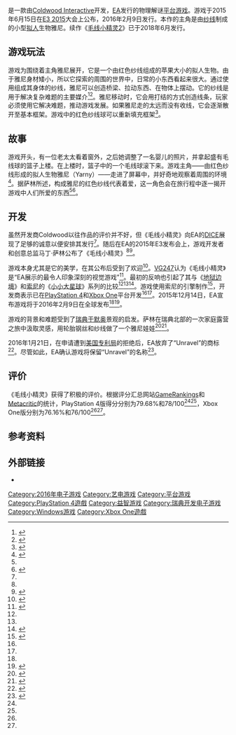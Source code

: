 {{TA
|G1=Games
}}

{{Infobox VG
| title = 毛线小精灵
| english = Unravel
| image = Unravel cover art.jpg
| developer = Coldwood Interactive<ref name=Dyer2015>{{cite web |last=Dyer |first=Mitch |date=2015-06-15 |url=http://www.ign.com/articles/2015/06/15/e3-2015-unravel-is-a-cute-yarn-themed-platformer-from-ea |title=E3 2015: Unravel Is a Cute, Yarn-Themed Platformer From EA |publisher=[[IGN|IGN]] |accessdate=2015-06-15 |archive-date=2015-06-15 |archive-url=https://archive.is/20150615202855/http://www.ign.com/articles/2015/06/15/e3-2015-unravel-is-a-cute-yarn-themed-platformer-from-ea |dead-url=no }}</ref>
| publisher = [[EA|EA]]
| director = 马丁·萨林（Martin Sahlin）
| producer = 
| designer = 
| programmer = 
| artist = 
| writer = 
| composer = 
| engine = {{le|PhyreEngine|PhyreEngine}} 
| platforms = [[Microsoft_Windows|Microsoft Windows]]<br />[[PlayStation_4|PlayStation 4]]<br />[[Xbox_One|Xbox One]]
| released = {{vgr|WW|9 February 2016<ref name="release date">{{cite web |last=Makuch |first=Eddie |date=2015-12-14 |url=http://www.gamespot.com/articles/eas-new-xbox-oneps4pc-indie-game-unravel-gets-rele/1100-6433087/ |title=EA's New Xbox One/PS4/PC Indie Game Unravel Gets Release Date, New Trailer |publisher=[[GameSpot|GameSpot]] |accessdate=2015-12-14 |archive-date=2016-01-17 |archive-url=https://web.archive.org/web/20160117044348/http://www.gamespot.com/articles/eas-new-xbox-oneps4pc-indie-game-unravel-gets-rele/1100-6433087/ |dead-url=no }}</ref>}}
| genre = [[平台游戏|解谜]]
| modes = [[单人电子游戏|单人]]
}}

{{vgname|毛线小精灵|en=Unravel}}是一款由[[Coldwood_Interactive|Coldwood Interactive]]开发，[[EA|EA]]发行的物理解谜[[平台游戏|平台游戏]]。游戏于2015年6月15日在[[E3_2015|E3 2015]]大会上公布，2016年2月9日发行。本作的主角是由[[纱线|纱线]]制成的小型[[擬人論|拟人]]生物雅尼。续作《[[毛线小精灵2|毛线小精灵2]]》已于2018年6月发行。

== 游戏玩法 ==
游戏为围绕着主角雅尼展开，它是一个由红色纱线组成的苹果大小的拟人生物。由于雅尼身材矮小，所以它探索的周围的世界中，日常的小东西看起来很大。通过使用组成其身体的纱线，雅尼可以创造桥梁、拉动东西、在物体上摆动。它的纱线是用于解决复杂难题的主要媒介<ref name=Conditt2015>{{cite web |last=Conditt |first=Jessica |date=2015-06-15 |url=http://www.engadget.com/2015/06/15/unravel-ps4-xbox-one-pc/ |title='Unravel' is the adorable new game from a small Swedish studio |publisher=[[Engadget|Engadget]] |accessdate=2015-06-15 |archive-date=2015-06-15 |archive-url=https://web.archive.org/web/20150615210220/http://www.engadget.com/2015/06/15/unravel-ps4-xbox-one-pc/ |dead-url=no }}</ref><ref name=Corriea2015>{{cite web |last=Corriea |first=Alexa Ray |date=2015-06-15 |url=http://www.gamespot.com/articles/unravel-is-e3-2015-s-most-adorable-game/1100-6428137/ |title=Unravel Is E3 2015's Most Adorable Game |publisher=[[GameSpot|GameSpot]] |accessdate=2015-06-15 |archive-date=2015-06-18 |archive-url=https://web.archive.org/web/20150618014537/http://www.gamespot.com/articles/unravel-is-e3-2015-s-most-adorable-game/1100-6428137/ |dead-url=no }}</ref>。雅尼移动时，它会用打结的方式创造线条，玩家必须使用它解决难题，推动游戏发展。如果雅尼走的太远而没有收线，它会逐渐散开至基本框架。游戏中的红色纱线球可以重新填充框架<ref name=Campbell2015>{{cite web |last=Campbell |first=Colin |date=2015-06-15 |url=http://www.polygon.com/2015/6/15/8766663/unravel-2d-stone-and-water-coldwood-ea |title=Unravel strings players along in a pretty 2D world of stone and water |publisher=[[Polygon_(website)|Polygon]] |accessdate=2015-06-15 |archive-date=2015-06-27 |archive-url=https://archive.is/20150627224730/http://www.polygon.com/2015/6/15/8766663/unravel-2d-stone-and-water-coldwood-ea |dead-url=no }}</ref>。

== 故事 ==
游戏开头，有一位老太太看着窗外，之后她调整了一名婴儿的照片，并拿起盛有毛线球的篮子上楼。在上楼时，篮子中的一个毛线球滚下来。游戏主角——由红色纱线形成的拟人生物雅尼（Yarny）——走进了屏幕中，并好奇地观察着周围的环境<ref name="Karmali2015">{{cite web|last = Karmali|first = Luke|date = 2015-06-17|url = http://www.ign.com/articles/2015/06/17/e3-2015-unravel-and-yarny-have-stolen-my-heart|title = E3 2015: Unravel and Yarny Have Stolen My Heart|publisher = [[IGN|IGN]]|accessdate = 2015-06-17|archive-date = 2017-08-25|archive-url = https://web.archive.org/web/20170825065216/http://www.ign.com/articles/2015/06/17/e3-2015-unravel-and-yarny-have-stolen-my-heart|dead-url = no}}</ref>。据萨林所述，构成雅尼的红色纱线代表着爱，这一角色会在旅行程中逐一揭开游戏中人们所爱的东西<ref name=Corriea2015/><ref>{{cite web |last=Matulef |first=Jeffrey |date=2015-06-15 |url=http://www.eurogamer.net/articles/2015-06-15-ea-reveals-adorable-new-ip-with-puzzle-platform-unravel |title=EA reveals adorable new IP with puzzle platform Unravel |publisher=[[Eurogamer|Eurogamer]] |accessdate=2015-06-15 |archive-date=2018-06-12 |archive-url=https://web.archive.org/web/20180612223728/https://www.eurogamer.net/articles/2015-06-15-ea-reveals-adorable-new-ip-with-puzzle-platform-unravel |dead-url=no }}</ref>。

== 开发 ==
虽然开发商Coldwood以往作品的评价并不好，但《毛线小精灵》向EA的[[EA_DICE|DICE]]展现了足够的诚意以便安排其发行<ref name=Campbell2015/>。随后在EA的2015年E3发布会上，游戏开发者和创意总监马丁·萨林公布了《毛线小精灵》<ref name=Karmali2015/><ref name=Plante2015>{{cite web |last=Plante |first=Chris |date=2015-06-15 |url=http://www.theverge.com/2015/6/15/8785785/unraveled-ea-new-ip-yarny |title=Here's the first look at Unravel, EA's new puzzle-platformer about an anthropomorphic ball of yarn |publisher=[[The_Verge|The Verge]] |accessdate=2015-06-15 |archive-date=2015-06-16 |archive-url=https://web.archive.org/web/20150616062600/http://www.theverge.com/2015/6/15/8785785/unraveled-ea-new-ip-yarny |dead-url=no }}</ref>。

游戏本身尤其是它的美学，在其公布后受到了欢迎<ref name=Plant2015>{{cite web |last=Plant |first=Mike |date=2015-06-19 |url=http://www.theregister.co.uk/2015/06/19/e3_2015_press_event_conclusions/?page=2 |title=E3 2015 in a nutshell: Hurry up Hoth, and plenty to Unravel |publisher=[[The_Register|The Register]] |accessdate=2015-06-19 |archive-date=2015-06-21 |archive-url=https://web.archive.org/web/20150621123140/http://www.theregister.co.uk/2015/06/19/e3_2015_press_event_conclusions/?page=2 |dead-url=no }}</ref>。[[VG247|VG247]]认为《毛线小精灵》是“EA展示的最令人印象深刻的视觉游戏”<ref>{{cite web |last=Saed |first=Sherif |date=2015-06-18 |url=http://www.vg247.com/2015/06/18/indie-platformer-unravel-gameplay-e3-2015/ |title=Unravel’s gameplay looks just as incredible as its reveal trailer |publisher=[[VG247|VG247]] |accessdate=2015-06-18 |archive-date=2018-08-18 |archive-url=https://web.archive.org/web/20180818054007/https://www.vg247.com/2015/06/18/indie-platformer-unravel-gameplay-e3-2015/ |dead-url=no }}</ref>。最初的反响也引起了其与《[[地狱边境|地狱边境]]》和[[索尼|索尼]]的《[[小小大星球系列|小小大星球]]》系列的比较<ref name=Plante2015/><ref name=Plant2015/><ref>{{cite web |last=Figueira |first=Matthew |date=2015-06-15 |url=http://www.lazygamer.net/genre/adventure/check-out-unravel-a-new-ip-showcased-at-eas-e3-conference/ |title=Check out Unravel – a new IP showcased at EA’s E3 conference |publisher=Lazygamer |accessdate=2015-06-16 |archive-date=2016-05-18 |archive-url=https://web.archive.org/web/20160518152239/http://www.lazygamer.net/genre/adventure/check-out-unravel-a-new-ip-showcased-at-eas-e3-conference/ |dead-url=no }}</ref>。游戏使用索尼的{{Le|PhyreEngine|PhyreEngine}}引擎制作<ref>{{cite web|url = http://www.gamestar.hu/e3/e3-2015-exkluziv-interju-az-unravel-kreativ-rendezojevel.html|title = E3 2015 - Exkluzív interjú az Unravel kreatív rendezőjével|publisher = [[GameStar|GameStar]]|date = 2015-06-20|accessdate = 2015-06-21|language = hu}}{{dead link|date=2018年1月 |bot=InternetArchiveBot |fix-attempted=yes }}</ref>，开发商表示已在[[PlayStation_4|PlayStation 4]]和[[Xbox_One|Xbox One]]平台开发<ref name="Dyer2015" /><ref name="Conditt2015" />。2015年12月14日，EA宣布游戏将于2016年2月9日在全球发布<ref name="release date" /><ref>{{cite web |last=Livingston |first=Christopher |date=2015-06-15 |url=http://www.pcgamer.com/yarn-based-lifeform-solves-puzzles-using-his-own-string-in-unravel/ |title=Yarn-based lifeform solves puzzles using his own string in Unravel |publisher=[[PC_Gamer|PC Gamer]] |accessdate=2015-06-15 |archive-date=2018-01-26 |archive-url=https://web.archive.org/web/20180126235631/http://www.pcgamer.com/yarn-based-lifeform-solves-puzzles-using-his-own-string-in-unravel/ |dead-url=no }}</ref>。

游戏的背景和难题受到了[[瑞典|瑞典]][[于默奧|于默奥]]景观的启发。萨林在瑞典北部的一次家庭露营之旅中汲取灵感，用轮胎钢丝和纱线做了一个雅尼娃娃<ref>{{cite web |last=Mitre |first=Dan |date=2015-06-15 |url=http://blog.us.playstation.com/2015/06/15/introducing-unravel-coming-to-ps4/ |title=Introducing Unravel, Coming to PS4 |publisher=[[PlayStation_Blog|PlayStation Blog]] |accessdate=2015-06-15 |archive-date=2015-06-18 |archive-url=https://web.archive.org/web/20150618052349/http://blog.us.playstation.com/2015/06/15/introducing-unravel-coming-to-ps4/ |dead-url=no }}</ref><ref>{{cite web |last=Moore |first=Bo |date=2015-06-15 |url=http://www.wired.com/2015/06/unravel-e3-2015/ |title=Bit of Yarn and Wire Inspire a Delightful Puzzle Game |publisher=[[Wired|Wired]] |accessdate=2015-06-15 |archive-date=2015-06-17 |archive-url=https://web.archive.org/web/20150617234917/http://www.wired.com/2015/06/unravel-e3-2015 |dead-url=no }}</ref>。 

2016年1月21日，在申请遭到[[美国专利及商标局|美国专利局]]的拒绝后，EA放弃了“Unravel”的商标<ref>{{cite web |last=Chalk |first=Andy |date=2016-01-21 |url=http://www.pcgamer.com/ea-abandons-unravel-trademark-application-after-uspto-rejects-it/ |title=EA abandons Unravel trademark application after USPTO rejects it |publisher=[[PC_Gamer|PC Gamer]] |accessdate=2016-01-21 |archive-date=2016-01-23 |archive-url=https://archive.is/20160123140139/http://www.pcgamer.com/ea-abandons-unravel-trademark-application-after-uspto-rejects-it/ |dead-url=no }}</ref>。尽管如此，EA确认游戏将保留“Unravel”的名称<ref>{{cite web |last=Makuch |first=Eddie |date=2016-01-21 |url=http://www.gamespot.com/articles/eas-adorable-indie-game-unravel-isnt-changing-name/1100-6434033/ |title=EA's Adorable Indie Game Unravel Isn't Changing Names |publisher=[[GameSpot|GameSpot]] |accessdate=2016-01-21 |archive-date=2016-01-23 |archive-url=https://web.archive.org/web/20160123223120/http://www.gamespot.com/articles/eas-adorable-indie-game-unravel-isnt-changing-name/1100-6434033/ |dead-url=no }}</ref>。

== 评价 ==
{{Video game reviews
| GR = (PS4) 79.68%<ref name="GRPS4">{{cite web |url=http://www.gamerankings.com/ps4/168603-unravel/index.html |title=Unravel for PlayStation 4 |publisher=[[GameRankings|GameRankings]] |accessdate=2016-02-08 |archive-date=2016-02-11 |archive-url=https://archive.is/20160211040508/http://www.gamerankings.com/ps4/168603-unravel/index.html |dead-url=no }}</ref><br />(XONE) 76.16%<ref name="GRXONE">{{cite web |url=http://www.gamerankings.com/xboxone/168604-unravel/index.html |title=Unravel for Xbox One |publisher=[[GameRankings|GameRankings]] |accessdate=2016-02-08 |archive-date=2016-02-11 |archive-url=https://archive.is/20160211040509/http://www.gamerankings.com/xboxone/168604-unravel/index.html |dead-url=no }}</ref><br />(PC) 71.67%<ref name="GRPC">{{cite web |url=http://www.gamerankings.com/xboxone/168604-unravel/index.html |title=Unravel for PC |publisher=[[GameRankings|GameRankings]] |accessdate=2016-02-08 |archive-date=2016-02-11 |archive-url=https://archive.is/20160211040509/http://www.gamerankings.com/xboxone/168604-unravel/index.html |dead-url=no }}</ref>
| MC = (PS4) 78/100<ref name="MCPS4">{{cite web |url=http://www.metacritic.com/game/playstation-4/unravel |title=Unravel for PlayStation 4 Reviews |publisher=[[Metacritic|Metacritic]] |accessdate=2016-02-08 |archive-date=2016-02-11 |archive-url=https://archive.is/20160211040514/http://www.metacritic.com/game/playstation-4/unravel |dead-url=no }}</ref><br />(PC) 81/100<ref name="MCPC">{{cite web |url=http://www.metacritic.com/game/playstation-4/unravel |title=Unravel for PC Reviews |publisher=[[Metacritic|Metacritic]] |accessdate=2016-02-08 |archive-date=2016-02-11 |archive-url=https://archive.is/20160211040514/http://www.metacritic.com/game/playstation-4/unravel |dead-url=no }}</ref><br />(XONE) 76/100<ref name="MCXONE">{{cite web |url=http://www.metacritic.com/game/xbox-one/unravel |title=Unravel for Xbox One Reviews |publisher=[[Metacritic|Metacritic]] |accessdate=2016-02-08 |archive-date=2016-02-11 |archive-url=https://archive.is/20160211040519/http://www.metacritic.com/game/xbox-one/unravel |dead-url=no }}</ref>
| Destruct = 10/10<ref>{{cite web |last=Cooke |first=Caitlin |date=2016-02-08 |url=http://www.destructoid.com/review-unravel-339641.phtml |title=Review: Unravel |publisher=[[Destructoid|Destructoid]] |accessdate=2016-02-08 |archive-date=2016-02-08 |archive-url=https://archive.is/20160208182405/http://www.destructoid.com/review-unravel-339641.phtml |dead-url=no }}</ref>
| EGM = 8.5/10<ref>{{cite web |last=Campbell |first=Spencer |date=2016-02-08 |url=http://www.egmnow.com/articles/reviews/unravel-review/ |title=Unravel review |publisher=[[Electronic_Gaming_Monthly|Electronic Gaming Monthly]] |accessdate=2016-02-08 |archive-date=2016-02-11 |archive-url=https://archive.is/20160211040516/http://www.egmnow.com/articles/reviews/unravel-review/ |dead-url=yes }}</ref>
| GI = 7.75/10<ref>{{cite web |last=Marchiafava |first=Jeff |date=2016-02-08 |url=http://www.gameinformer.com/games/unravel/b/playstation4/archive/2016/02/08/unravel-review-game-informer.aspx |title=A Poignant Journey With An Endearing, Undersized Hero - Unravel - PlayStation 4 |publisher=[[Game_Informer|Game Informer]] |accessdate=2016-02-08 |archive-date=2016-02-11 |archive-url=https://archive.is/20160211040600/http://www.gameinformer.com/games/unravel/b/playstation4/archive/2016/02/08/unravel-review-game-informer.aspx |dead-url=no }}</ref>
| GameRev = {{Rating|3|5}}<ref>{{cite web |last=Paras |first=Peter |date=2016-02-09 |url=http://www.gamerevolution.com/review/unravel |title=Unravel Review |publisher=[[Game_Revolution|Game Revolution]] |accessdate=2016-02-09 |archive-date=2016-02-11 |archive-url=https://web.archive.org/web/20160211092532/http://www.gamerevolution.com/review/unravel |dead-url=no }}</ref>
| GSpot = 7/10<ref>{{cite web |last=Crossley |first=Rob |date=2016-02-08 |url=http://www.gamespot.com/reviews/unravel-review/1900-6416352/ |title=Unravel Review |publisher=[[GameSpot|GameSpot]] |accessdate=2016-02-08 |archive-date=2016-02-11 |archive-url=https://archive.is/20160211040551/http://www.gamespot.com/reviews/unravel-review/1900-6416352/ |dead-url=no }}</ref>
| GRadar = {{Rating|4.5|5}}<ref>{{cite web |last=Blain |first=Louise |date=2016-02-08 |url=http://www.gamesradar.com/unravel-review/ |title=Unravel review |publisher=[[GamesRadar|GamesRadar]] |accessdate=2016-02-08 |archive-date=2016-02-11 |archive-url=https://archive.is/20160211040530/http://www.gamesradar.com/unravel-review/ |dead-url=no }}</ref>
| IGN = 8.3/10<ref>{{cite web |last=Krupa |first=Daniel |date=2016-02-08 |url=http://www.ign.com/articles/2016/02/08/unravel-review |title=Unravel Review |publisher=[[IGN|IGN]] |accessdate=2016-02-08 |archive-date=2016-02-08 |archive-url=https://archive.is/20160208150030/http://ca.ign.com/articles/2016/02/08/unravel-review |dead-url=no }}</ref>
| PCGUS = 70/100<ref>{{cite web |last=Wilde |first=Tyler |date=2016-02-13 |url=http://www.pcgamer.com/unravel-review/ |title=Unravel review |publisher=[[PC_Gamer|PC Gamer]] |accessdate=2016-02-13 |archive-date=2016-02-13 |archive-url=https://web.archive.org/web/20160213045126/http://www.pcgamer.com/unravel-review/ |dead-url=no }}</ref>
| Poly = 6/10<ref>{{cite web |last=Gies |first=Arthur |date=2016-02-08 |url=http://www.polygon.com/2016/2/8/10906102/unravel-review-xbox-one-ps4-PC |title=Unravel review |publisher=[[Polygon_(website)|Polygon]] |accessdate=2016-02-08 |archive-date=2016-02-08 |archive-url=https://archive.is/20160208143020/http://www.polygon.com/2016/2/8/10906102/unravel-review-xbox-one-ps4-PC |dead-url=no }}</ref>
| VG = 7/10<ref>{{cite web |last=Orry |first=Tom |date=2016-02-04 |url=http://www.videogamer.com/reviews/unravel_review.html |title=Unravel Review |publisher=[[VideoGamer.com|VideoGamer.com]] |accessdate=2016-02-04 |archive-date=2016-02-12 |archive-url=https://web.archive.org/web/20160212082747/http://www.videogamer.com/reviews/unravel_review.html |dead-url=no }}</ref>
}}

《毛线小精灵》获得了积极的评价。根据评分汇总网站[[GameRankings|GameRankings]]和[[Metacritic|Metacritic]]的统计，PlayStation 4版得分分别为79.68%和78/100<ref name="GRPS4" /><ref name="MCPS4" />，Xbox One版分别为76.16%和76/100<ref name="GRXONE" /><ref name="MCXONE" />。

{{clear}}

==参考资料==
{{Reflist|30em}}

==外部链接==
* {{official website|http://www.unravelgame.com/}}

{{DEFAULTSORT:Unravel}}
[[Category:2016年电子游戏|Category:2016年电子游戏]]
[[Category:艺电游戏|Category:艺电游戏]]
[[Category:平台游戏|Category:平台游戏]]
[[Category:PlayStation_4遊戲|Category:PlayStation 4遊戲]]
[[Category:益智游戏|Category:益智游戏]]
[[Category:瑞典开发电子游戏|Category:瑞典开发电子游戏]]
[[Category:Windows游戏|Category:Windows游戏]]
[[Category:Xbox_One遊戲|Category:Xbox One遊戲]]